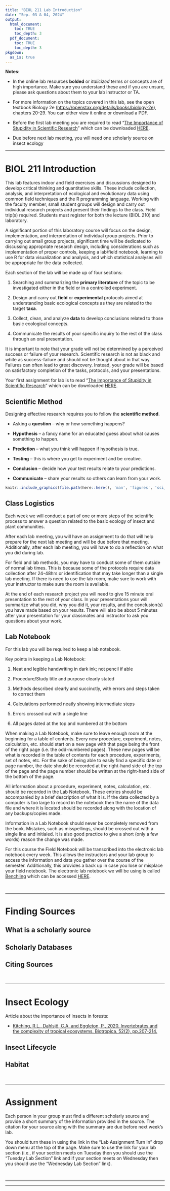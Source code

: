 ```yaml
---
title: "BIOL 211 Lab Introduction"
date: "Sep. 03 & 04, 2024"
output: 
  html_document:
    toc: TRUE
    toc_depth: 3
  pdf_document:
    toc: TRUE
    toc_depth: 3
pkgdown:
  as_is: true
---
```


**Notes:**

* In the online lab resources **bolded** or *italicized* terms or concepts are of high importance. Make sure you understand these and if you are unsure, please ask questions about them to your lab instructor or TA.

* For more information on the topics covered in this lab, see the open textbook Biology 2e ([https://openstax.org/details/books/biology-2e](https://openstax.org/details/books/biology-2e)), chapters 20-29. You can either view it online or download a PDF.

* Before the first lab meeting you are required to read "[The Importance of Stupidity in Scientific Research](sheets/sci_articles/Importance_of_stupidity.pdf)" which can be downloaded [HERE](sheets/sci_articles/Importance_of_stupidity.pdf).

* Due before next lab meeting, you will need one scholarly source on insect ecology

***

# BIOL 211 Introduction

This lab features indoor and field exercises and discussions designed to develop critical thinking and quantitative skills. These include collection, analysis, and interpretation of ecological and evolutionary data using common field techniques and the R programming language. Working with the faculty member, small student groups will design and carry out individual research projects and present their findings to the class. Field trip(s) required. Students must register for both the lecture (BIOL 210) and laboratory.

A significant portion of this laboratory course will focus on the design, implementation, and interpretation of individual group projects. Prior to carrying out small group projects, significant time will be dedicated to discussing appropriate research design, including considerations such as implementation of proper controls, keeping a lab/field notebook, learning to use R for data visualization and analysis, and which statistical analyses will be appropriate for the data collected.

Each section of the lab will be made up of four sections:

1. Searching and summarizing the **primary literature** of the topic to be investigated either in the field or in a controlled experiment.

2. Design and carry out **field** or **experimental** protocols aimed at understanding basic ecological concepts as they are related to the target **taxa**.

3. Collect, clean, and analyze **data** to develop conclusions related to those basic ecological concepts. 

4. Communicate the results of your specific inquiry to the rest of the class through an oral presentation.

It is important to note that your grade will not be determined by a perceived success or failure of your research. Scientific research is not as black and white as success-failure and should not be thought about in that way. Failures can often lead to great discovery. Instead, your grade will be based on satisfactory completion of the tasks, protocols, and your presentations.

Your first assignment for lab is to read "[The Importance of Stupidity in Scientific Research](sheets/sci_articles/Importance_of_stupidity.pdf)" which can be downloaded [HERE](sheets/sci_articles/Importance_of_stupidity.pdf).

## Scientific Method

Designing effective research requires you to follow the **scientific method**.

* Asking a **question** – why or how something happens?

* **Hypothesis** – a fancy name for an educated guess about what causes something to happen.

* **Prediction** – what you think will happen if hypothesis is true.

* **Testing** – this is where you get to experiment and be creative.

* **Conclusion** – decide how your test results relate to your predictions.

* **Communicate** – share your results so others can learn from your work.

```r
knitr::include_graphics(file.path(here::here(), 'man', 'figures', 'sci_method.jpg'), dpi = 100)
```

## Class Logistics

Each week we will conduct a part of one or more steps of the scientific process to answer a question related to the basic ecology of insect and plant communities.

After each lab meeting, you will have an assignment to do that will help prepare for the next lab meeting and will be due before that meeting. Additionally, after each lab meeting, you will have to do a reflection on what you did during lab.

For field and lab methods, you may have to conduct some of them outside of normal lab times. This is because some of the protocols require data collection after 24-48hrs or identification that may take longer than a single lab meeting. If there is need to use the lab room, make sure to work with your instructor to make sure the room is available.

At the end of each research project you will need to give 15 minute oral presentation to the rest of your class. In your presentations your will summarize what you did, why you did it, your results, and the conclusion(s) you have made based on your results. There will also be about 5 minutes after your presentation for your classmates and instructor to ask you questions about your work.

## Lab Notebook

For this lab you will be required to keep a lab notebook.

Key points in keeping a Lab Notebook:

1.	Neat and legible handwriting in dark ink; not pencil if able

2.	Procedure/Study title and purpose clearly stated

3.	Methods described clearly and succinctly, with errors and steps taken to correct them

4.	Calculations performed neatly showing intermediate steps

5.	Errors crossed out with a single line

6.	All pages dated at the top and numbered at the bottom

When making a Lab Notebook, make sure to leave enough room at the beginning for a table of contents. Every new procedure, experiment, notes, calculation, etc. should start on a new page with that page being the front of the right page (i.e. the odd-numbered pages). These new pages will be what is recorded in the table of contents for each procedure, experiments, set of notes, etc. For the sake of being able to easily find a specific date or page number, the date should be recorded at the right-hand side of the top of the page and the page number should be written at the right-hand side of the bottom of the page.

All information about a procedure, experiment, notes, calculation, etc. should be recorded in the Lab Notebook. These entries should be accompanied by a brief description of what it is. If the data collected by a computer is too large to record in the notebook then the name of the data file and where it is located should be recorded along with the location of any backups/copies made.

Information in a Lab Notebook should never be completely removed from the book. Mistakes, such as misspellings, should be crossed out with a single line and initialed. It is also good practice to give a short (only a few words) reason the change was made.

For this course the Field Notebook will be transcribed into the electronic lab notebook every week. This allows the instructors and your lab group to access the information and data you gather over the course of the semester. Additionally, this provides a back up in case you lose or misplace your field notebook. The electronic lab notebook we will be using is called [Benchling](https://www.benchling.com/) which can be accessed [HERE](https://www.benchling.com/).

<br>

***

# Finding Sources

## What is a scholarly source

## Scholarly Databases

## Citing Sources

<br>

***

# Insect Ecology

Article about the importance of insects in forests:

* [Kitching, R.L., Dahlsjö, C.A. and Eggleton, P., 2020. Invertebrates and the complexity of tropical ecosystems. Biotropica, 52(2), pp.207-214.](articles/sheets/sci_articles/Kitching_et_al_2020_[Invertebrates_and_the_complexity_of_tropical_ecosystems].pdf)

## Insect Lifecycle

## Habitat

<br>

***

# Assignment

Each person in your group must find a different scholarly source and provide a short summary of the information provided in the source. The citation for your source along with the summary are due before next week's lab. 

You should turn these in using the link in the "Lab Assignment Turn In" drop down menu at the top of the page. Make sure to use the link for your lab section (i.e., if your section meets on Tuesday then you should use the "Tuesday Lab Section" link and if your section meets on Wednesday then you should use the "Wednesday Lab Section" link). 

<br>

***

***
